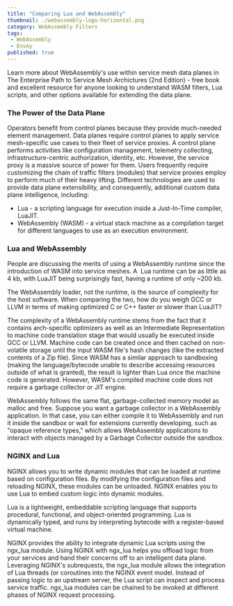 ```yaml
---
title: "Comparing Lua and WebAssembly"
thumbnail: ./webassembly-logo-horizontal.png
category: WebAssembly Filters
tags:
 - WebAssembly
 - Envoy
published: true
---
```



<TopicsWrapper>
  <div className="intro">
    <p>Learn more about WebAssembly's use within service mesh data planes in
      <Link className="blog" to="/learn/books">The Enterprise Path to Service Mesh Archictures (2nd Edition)</Link> -  free book and excellent resource for anyone looking to understand WASM filters, Lua scripts, and other options available for extending the data plane.</p>
  </div>

<h3>The Power of the Data Plane</h3>
<p>
Operators benefit from control planes because they provide much-needed element management. Data planes require control planes to apply service mesh-specific use cases to their fleet of service proxies. A control plane performs activities like configuration management, telemetry collecting, infrastructure-centric authorization, identity, etc. However, the service proxy is a massive source of power for them. Users frequently require customizing the chain of traffic filters (modules) that service proxies employ to perform much of their heavy lifting. Different technologies are used to provide data plane extensibility, and consequently, additional custom data plane intelligence, including:
</p>

<ul>
  <li>Lua - a scripting language for execution inside a Just-In-Time compiler, LuaJIT.</li>
  <li>WebAssembly (WASM) - a virtual stack machine as a compilation target for different languages to use as an execution environment.</li>
</ul>

<h3>Lua and WebAssembly</h3>
<p>
People are discussing the merits of using a WebAssembly runtime since the introduction of WASM into service meshes. A  Lua runtime can be as little as 4 kb, with LuaJIT being surprisingly fast, having a runtime of only ~200 kb.
</p>
<p>
The WebAssembly loader, not the runtime, is the source of complexity for the host software. When comparing the two, how do you weigh GCC or LLVM in terms of making optimized C or C++ faster or slower than LuaJIT?
</p>

<p>
The complexity of a WebAssembly runtime stems from the fact that it contains arch-specific optimizers as well as an Intermediate Representation to machine code translation stage that would usually be executed inside GCC or LLVM. Machine code can be created once and then cached on non-volatile storage until the input WASM file's hash changes (like the extracted contents of a Zip file). Since WASM has a similar approach to sandboxing (making the language/bytecode unable to describe accessing resources outside of what is granted), the result is lighter than Lua once the machine code is generated. However, WASM's compiled machine code does not require a garbage collector or JIT engine.
</p>

<p>
WebAssembly follows the same flat, garbage-collected memory model as malloc and free. Suppose you want a garbage collector in a WebAssembly application. In that case, you can either compile it to WebAssembly and run it inside the sandbox or wait for extensions currently developing, such as "opaque reference types," which allows WebAssembly applications to interact with objects managed by a Garbage Collector outside the sandbox.
</p>

<h3>NGINX and Lua</h3>
<p>
NGINX allows you to write dynamic modules that can be loaded at runtime based on configuration files. By modifying the configuration files and reloading NGINX, these modules can be unloaded. NGINX enables you to use Lua to embed custom logic into dynamic modules.
</p>
<p>
Lua is a lightweight, embeddable scripting language that supports procedural, functional, and object-oriented programming. Lua is dynamically typed, and runs by interpreting bytecode with a register-based virtual machine.
</p>
<p>
NGINX provides the ability to integrate dynamic Lua scripts using the ngx_lua module. Using NGINX with ngx_lua helps you offload logic from your services and hand their concerns off to an intelligent data plane. Leveraging NGINX's subrequests, the ngx_lua module allows the integration of Lua threads (or coroutines into the NGINX event model. Instead of passing logic to an upstream server, the Lua script can inspect and process service traffic. ngx_lua modules can be chained to be invoked at different phases of NGINX request processing.
</p>

</TopicsWrapper>

